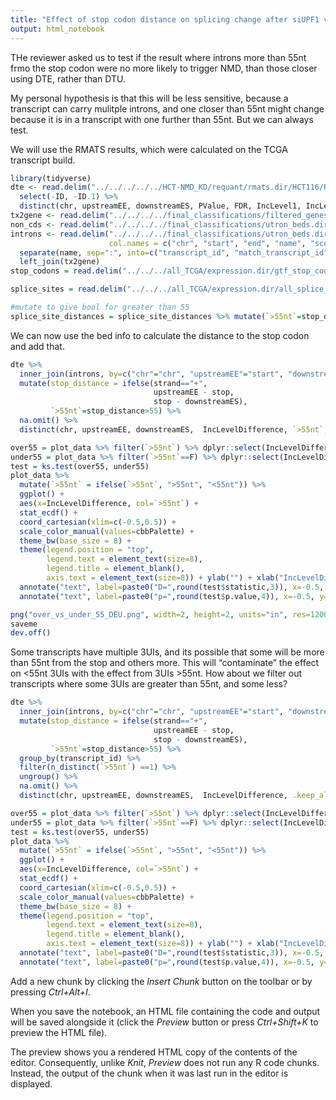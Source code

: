 ```yaml
---
title: "Effect of stop codon distance on splicing change after siUPF1 via DTE"
output: html_notebook
---
```


THe reviewer asked us to test if the result where introns more than 55nt frmo the
stop codon were no more likely to trigger NMD, than those closer using DTE, rather
than DTU. 

My personal hypothesis is that this will be less sensitive, because a transcript
can carry mulitple introns, and one closer than 55nt might change because it is
in a transcript with one further than 55nt. But we can always test. 

We will use the RMATS results, which were calculated on the TCGA transcript build.

```r
library(tidyverse)
dte <- read.delim("../../../../../HCT-NMD_KD/requant/rmats.dir/HCT116/RI.MATS.JC.txt") %>%
  select(-ID, -ID.1) %>%
  distinct(chr, upstreamEE, downstreamES, PValue, FDR, IncLevel1, IncLevel2, IncLevelDifference)
tx2gene <- read.delim("../../../../final_classifications/filtered_genesets.dir/TCGA-agg-agg.filtered.tx2gene.tsv")
non_cds <- read.delim("../../../../final_classifications/utron_beds.dir/TCGA-agg-agg.no_cds_utrons.ids.gz", header=F)
introns <- read.delim("../../../../final_classifications/utron_beds.dir/TCGA-agg-agg.no_cds_utrons.bed.gz",
                      col.names = c("chr", "start", "end", "name", "score", "strand", "stop")) %>%
  separate(name, sep=":", into=c("transcript_id", "match_transcript_id")) %>%
  left_join(tx2gene)
stop_codons = read.delim("../../../all_TCGA/expression.dir/gtf_stop_codons.txt", col.names=c("gene_id", "transcript_id", "symbol", "strand", "stop_codon", "chromosome", "start", "end"))

splice_sites = read.delim("../../../all_TCGA/expression.dir/all_splice_sites.txt")

#mutate to give bool for greater than 55
splice_site_distances = splice_site_distances %>% mutate(`>55nt`=stop_distance>55)

```


We can now use the bed info to calculate the distance to the stop codon and add that.

```r
dte %>%
  inner_join(introns, by=c("chr"="chr", "upstreamEE"="start", "downstreamES"="end")) %>% 
  mutate(stop_distance = ifelse(strand=="+",
                                upstreamEE - stop,
                                stop - downstreamES),
         `>55nt`=stop_distance>55) %>%
  na.omit() %>%
  distinct(chr, upstreamEE, downstreamES,  IncLevelDifference, `>55nt`, .keep_all = T) -> plot_data
```
```r
over55 = plot_data %>% filter(`>55nt`) %>% dplyr::select(IncLevelDifference) %>% unlist()
under55 = plot_data %>% filter(`>55nt`==F) %>% dplyr::select(IncLevelDifference) %>% unlist()
test = ks.test(over55, under55)
plot_data %>%
  mutate(`>55nt` = ifelse(`>55nt`, ">55nt", "<55nt")) %>%
  ggplot() +
  aes(x=IncLevelDifference, col=`>55nt`) +
  stat_ecdf() +
  coord_cartesian(xlim=c(-0.5,0.5)) +
  scale_color_manual(values=cbbPalette) + 
  theme_bw(base_size = 8) + 
  theme(legend.position = "top", 
        legend.text = element_text(size=8),
        legend.title = element_blank(),
        axis.text = element_text(size=8)) + ylab("") + xlab("IncLevelDifference(siUPF1)")+ 
  annotate("text", label=paste0("D=",round(test$statistic,3)), x=-0.5, y=0.95, hjust=0) + 
  annotate("text", label=paste0("p=",round(test$p.value,4)), x=-0.5, y=0.8, hjust=0) -> saveme

png("over_vs_under_55_DEU.png", width=2, height=2, units="in", res=1200)
saveme
dev.off()
```

Some transcripts have multiple 3UIs, and its possible that some will be more than
55nt from the stop and others more. This will "contaminate" the effect on <55nt 
3UIs with the effect from 3UIs >55nt. How about we filter out transcripts where some
3UIs are greater than 55nt, and some less?

```r
dte %>%
  inner_join(introns, by=c("chr"="chr", "upstreamEE"="start", "downstreamES"="end")) %>% 
  mutate(stop_distance = ifelse(strand=="+",
                                upstreamEE - stop,
                                stop - downstreamES),
         `>55nt`=stop_distance>55) %>%
  group_by(transcript_id) %>%
  filter(n_distinct(`>55nt`) ==1) %>%
  ungroup() %>%
  na.omit() %>%
  distinct(chr, upstreamEE, downstreamES,  IncLevelDifference, .keep_all = T) -> plot_data

```

```r
over55 = plot_data %>% filter(`>55nt`) %>% dplyr::select(IncLevelDifference) %>% unlist()
under55 = plot_data %>% filter(`>55nt`==F) %>% dplyr::select(IncLevelDifference) %>% unlist()
test = ks.test(over55, under55)
plot_data %>%
  mutate(`>55nt` = ifelse(`>55nt`, ">55nt", "<55nt")) %>%
  ggplot() +
  aes(x=IncLevelDifference, col=`>55nt`) +
  stat_ecdf() +
  coord_cartesian(xlim=c(-0.5,0.5)) +
  scale_color_manual(values=cbbPalette) + 
  theme_bw(base_size = 8) + 
  theme(legend.position = "top", 
        legend.text = element_text(size=8),
        legend.title = element_blank(),
        axis.text = element_text(size=8)) + ylab("") + xlab("IncLevelDifference(siUPF1)")+ 
  annotate("text", label=paste0("D=",round(test$statistic,3)), x=-0.5, y=0.95, hjust=0) + 
  annotate("text", label=paste0("p=",round(test$p.value,4)), x=-0.5, y=0.8, hjust=0) 
```

Add a new chunk by clicking the *Insert Chunk* button on the toolbar or by pressing *Ctrl+Alt+I*.

When you save the notebook, an HTML file containing the code and output will be saved alongside it (click the *Preview* button or press *Ctrl+Shift+K* to preview the HTML file).

The preview shows you a rendered HTML copy of the contents of the editor. Consequently, unlike *Knit*, *Preview* does not run any R code chunks. Instead, the output of the chunk when it was last run in the editor is displayed.

